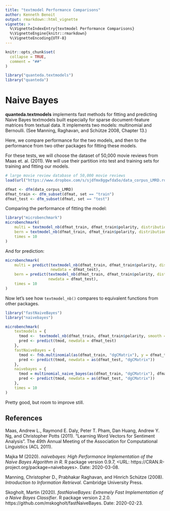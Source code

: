 ```yaml
---
title: "textmodel Performance Comparisons"
author: Kenneth Benoit
output: rmarkdown::html_vignette
vignette: >
  %\VignetteIndexEntry{textmodel Performance Comparisons}
  %\VignetteEngine{knitr::rmarkdown}
  %\VignetteEncoding{UTF-8}
---
```


```r
knitr::opts_chunk$set(
  collapse = TRUE,
  comment = "##"
)
```

```r
library("quanteda.textmodels")
library("quanteda")
```

# Naive Bayes

**quanteda.textmodels** implements fast methods for fitting and predicting Naive Bayes textmodels built especially for sparse document-feature matrices from textual data.  It implements two models: multinomial and Bernoulli.  (See Manning, Raghavan, and Schütze 2008, Chapter 13.)

Here, we compare performance for the two models, and then to the performance from two other packages for fitting these models.

For these tests, we will choose the dataset of 50,000 movie reviews from Maas et. al. (2011).  We will use their partition into test and training sets for training and fitting our models.

```r
# large movie review database of 50,000 movie reviews
load(url("https://www.dropbox.com/s/sjdfmx8ggwfda5o/data_corpus_LMRD.rda?dl=1"))

dfmat <- dfm(data_corpus_LMRD)
dfmat_train <- dfm_subset(dfmat, set == "train")
dfmat_test <- dfm_subset(dfmat, set == "test")
```

Comparing the performance of fitting the model:
```r
library("microbenchmark")
microbenchmark(
    multi = textmodel_nb(dfmat_train, dfmat_train$polarity, distribution = "multinomial"),
    bern = textmodel_nb(dfmat_train, dfmat_train$polarity, distribution = "Bernoulli"),
    times = 10
)
```

And for prediction:
```r
microbenchmark(
    multi = predict(textmodel_nb(dfmat_train, dfmat_train$polarity, distribution = "multinomial"),
                    newdata = dfmat_test),
    bern = predict(textmodel_nb(dfmat_train, dfmat_train$polarity, distribution = "Bernoulli"),
                   newdata = dfmat_test),
    times = 10
)
```

Now let's see how `textmodel_nb()` compares to equivalent functions from other packages.
```r
library("fastNaiveBayes")
library("naivebayes")

microbenchmark(
    textmodels = {
      tmod <-  textmodel_nb(dfmat_train, dfmat_train$polarity, smooth = 1, distribution = "multinomial")
      pred <- predict(tmod, newdata = dfmat_test)
    },
    fastNaiveBayes = { 
      tmod <- fnb.multinomial(as(dfmat_train, "dgCMatrix"), y = dfmat_train$polarity, laplace = 1, sparse = TRUE)
      pred <- predict(tmod, newdata = as(dfmat_test, "dgCMatrix"))
    },
    naivebayes = {
      tmod = multinomial_naive_bayes(as(dfmat_train, "dgCMatrix"), dfmat_train$polarity, laplace = 1)
      pred <- predict(tmod, newdata = as(dfmat_test, "dgCMatrix"))
    },
    times = 10
)
```
Pretty good, but room to improve still.


## References

Maas, Andrew L., Raymond E. Daly, Peter T. Pham, Dan Huang, Andrew Y. Ng, and Christopher Potts (2011). "Learning Word Vectors for Sentiment Analysis". The 49th Annual Meeting of the Association for Computational Linguistics (ACL 2011).

Majka M (2020). _naivebayes: High Performance Implementation of the Naive Bayes Algorithm in R_. R package version 0.9.7, <URL:
https://CRAN.R-project.org/package=naivebayes>.  Date: 2020-03-08.

Manning, Christopher D., Prabhakar Raghavan, and Hinrich Schütze (2008). _Introduction to Information Retrieval_. Cambridge University Press.

Skogholt, Martin (2020). _fastNaiveBayes: Extremely Fast Implementation of a Naive Bayes Classifier_. R package version 2.2.0.
  https://github.com/mskogholt/fastNaiveBayes.  Date: 2020-02-23.


